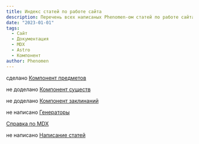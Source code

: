 ```yaml
---
title: Индекс статей по работе сайта
description: Перечень всех написаных Phenomen-ом статей по работе сайта
date: "2023-01-01"
tags:
  - Сайт
  - Документация
  - MDX
  - Astro
  - Компонент
author: Phenomen
---
```


сделано [Компонент предметов](/posts/articles/item-component)

не доделано [Компонент существ](/posts/articles/creature-component)

не доделано [Компонент заклинаний](/posts/articles/spell-component)

не написано [Генераторы](/posts/articles/generators-component)

[Справка по MDX](/posts/articles/using-mdx)

не написано [Написание статей](/resources/authoring)
